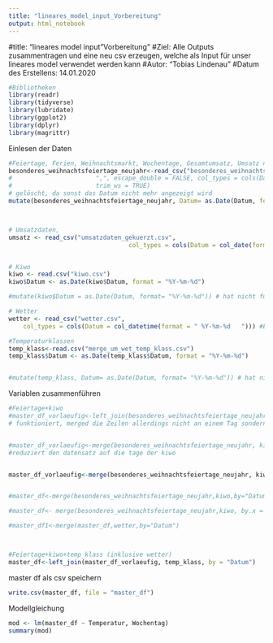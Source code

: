 ```yaml
---
title: "lineares_model_input_Vorbereitung"
output: html_notebook
---
```



#title: "lineares model input "Vorbereitung"
#Ziel: Alle Outputs zusammentragen und eine neu csv erzeugen, welche als Input für unser lineares model verwendet werden kann
#Autor: "Tobias Lindenau"
#Datum des Erstellens: 14.01.2020


```r
#Bibliotheken
library(readr)
library(tidyverse)
library(lubridate)
library(ggplot2)
library(dplyr)
library(magrittr)

```

Einlesen der Daten
```r

#Feiertage, Ferien, Weihnachtsmarkt, Wochentage, Gesamtumsatz, Umsatz nach Warengruppen 1-6
besonderes_weihnachtsfeiertage_neujahr<-read_csv("besonderes_weihnachtsfeiertage_neujahr.csv") 
#                       ",", escape_double = FALSE, col_types = cols(Datum = col_date(format = "%d.%m.%Y")), 
#                       trim_ws = TRUE)
# gelöscht, da sonst das Datum nicht mehr angezeigt wird
mutate(besonderes_weihnachtsfeiertage_neujahr, Datum= as.Date(Datum, format= "%Y-%m-%d"))



# Umsatzdaten, 
umsatz <- read_csv("umsatzdaten_gekuerzt.csv", 
                                 col_types = cols(Datum = col_date(format = "%Y-%m-%d"))) #Eingeben des Datums


# Kiwo
kiwo <- read.csv("kiwo.csv")
kiwo$Datum <- as.Date(kiwo$Datum, format = "%Y-%m-%d")

#mutate(kiwo$Datum = as.Date(Datum, format= "%Y-%m-%d")) # hat nicht funktioniert

# Wetter
wetter <- read_csv("wetter.csv",
    col_types = cols(Datum = col_datetime(format = " %Y-%m-%d   "))) #Eingeben des Datums

#Temperaturklassen
temp_klass<-read.csv("merge_um_wet_temp_klass.csv")
temp_klass$Datum <- as.Date(temp_klass$Datum, format = "%Y-%m-%d")


#mutate(temp_klass, Datum= as.Date(Datum, format= "%Y-%m-%d")) # hat nicht funktioniert


```

Variablen zusammenführen
```r
#Feiertage+kiwo
#master_df_vorlaeufig<-left_join(besonderes_weihnachtsfeiertage_neujahr, kiwo, by = "Datum") 
# funktioniert, merged die Zeilen allerdings nicht an einem Tag sondern fügt den selben Tag noch einmal zusätzlich hinzu


#master_df_vorlaeufig<-merge(besonderes_weihnachtsfeiertage_neujahr, kiwo, by = "Datum") 
#reduziert den datensatz auf die tage der kiwo


master_df_vorlaeufig<-merge(besonderes_weihnachtsfeiertage_neujahr, kiwo, by = "Datum", all = TRUE) 


#master_df<-merge(besonderes_weihnachtsfeiertage_neujahr,kiwo,by="Datum", incomparables = NA)

#master_df<- merge(besonderes_weihnachtsfeiertage_neujahr,kiwo, by.x = besonderes_weihnachtsfeiertage_neujahr$Datum, by.y = kiwo$Datum, all=TRUE)

#master_df1<-merge(master_df,wetter,by="Datum")



#Feiertage+kiwo+temp_klass (inklusive wetter)
master_df<-left_join(master_df_vorlaeufig, temp_klass, by = "Datum")


```


master df als csv speichern
```r

write.csv(master_df, file = "master_df")

```


Modellgleichung
```r
mod <- lm(master_df ~ Temperatur, Wochentag)
summary(mod)
```
